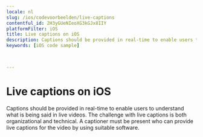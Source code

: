 ```yaml
---
locale: nl
slug: /ios/codevoorbeelden/live-captions
contentful_id: 2H3yGUeNIeoXG3kGJx8IIY
platformFilter: iOS
title: Live captions on iOS
description: Captions should be provided in real-time to enable users to understand what is being said in live videos.
keywords: [iOS code sample]


	
---
```


# Live captions on iOS

Captions should be provided in real-time to enable users to understand what is being said in live videos. The challenge with live captions is both organizational and technical. A captioner must be present who can provide live captions for the video by using suitable software.

<CodeSample id="media-captions-live" locale="nl" platform="ios"/>